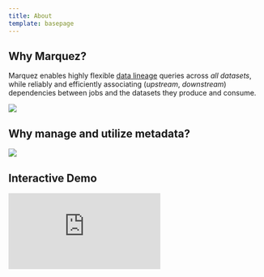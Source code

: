 ```yaml
---
title: About
template: basepage
---
```


## Why Marquez?

Marquez enables highly flexible [data lineage](https://en.wikipedia.org/wiki/Data_lineage) queries across _all datasets_, while reliably and efficiently associating (_upstream_, _downstream_) dependencies between jobs and the datasets they produce and consume.

![](metadata-lineage.svg)

## Why manage and utilize metadata?

![](metadata-why.svg)

## Interactive Demo

<div style={{ position: 'relative', paddingBottom: 'calc(51.71875% + 41px)', height: 0, width: '100%' }}>
  <iframe
    src="https://demo.arcade.software/jvl9klSzforNlap3HWxS?embed&embed_mobile=tab&embed_desktop=inline&show_copy_link=true"
    title="Marquez"
    frameBorder="0"
    loading="lazy"
    allowFullScreen
    allow="clipboard-write"
    style={{ position: 'absolute', top: 0, left: 0, width: '100%', height: '100%', colorScheme: 'light' }}
  />
</div>
<br/>

## Design

Marquez is a modular system and has been designed as a highly scalable, highly extensible platform-agnostic solution for metadata management. It consists of the following system components:

* **Metadata Repository**: Stores all job and dataset metadata, including a complete history of job runs and job-level statistics (i.e. total runs, average runtimes, success/failures, etc).
* **Metadata API**: RESTful API enabling a diverse set of clients to begin interacting with metadata around dataset production and consumption.
* **Metadata UI**: Used for dataset discovery, connecting multiple datasets and exploring their dependency graph.

<br/>

![](ol-stack.svg)

To ease adoption and enable a diverse set of data processing applications to build metadata collection as a core requirement into their design, Marquez implements the OpenLineage [specification](https://github.com/OpenLineage/OpenLineage/blob/main/spec/OpenLineage.yml). OpenLineage provides support for [Java](https://github.com/OpenLineage/OpenLineage/tree/main/client/java) and [Python](https://github.com/OpenLineage/OpenLineage/tree/main/client/python) as well as many [integrations](https://openlineage.io/integration).

The Metadata API is an abstraction for recording information around the production and consumption of datasets. It's a low-latency, highly-available stateless layer responsible for encapsulating both metadata persistence and aggregation of lineage information. The API allows clients to collect and/or obtain dataset information to/from the [Metadata Repository](https://www.lucidchart.com/documents/view/f918ce01-9eb4-4900-b266-49935da271b8/0).

Metadata needs to be collected, organized, and stored in a way to allow for rich exploratory queries via the [Metadata UI](https://github.com/MarquezProject/marquez/tree/main/web). The Metadata Repository serves as a catalog of dataset information encapsulated and cleanly abstracted away by the Metadata API.

## Data Model

Marquez's data model emphasizes immutability and timely processing of datasets. Datasets are first-class values produced by job runs. A job run is linked to _versioned_ code, and produces one or more immutable _versioned_ outputs. Dataset changes are recorded at different points in job execution via lightweight API calls, including the success or failure of the run itself.

The diagram below shows the metadata collected and cataloged for a given job over multiple runs, and the time-ordered sequence of changes applied to its input dataset.

![](metadata-versioning.svg)

`Job:` A job has an `owner`, unique `name`, `version`, and optional `description`. A job will define one or more _versioned_ inputs as dependencies, and one or more _versioned_ outputs as artifacts. Note that it's possible for a job to have only input, or only output datasets defined.

`Job Version:` A read-only _immutable_ `version` of a job, with a unique referenceable `link` to code preserving the reproducibility of builds from source. A job version associates one or more input and output datasets to a job definition (important for lineage information as data moves through various jobs over time). Such associations catalog provenance links and provide powerful visualizations of the flow of data.

`Dataset:` A dataset has an `owner`, unique `name`, `schema`, `version`, and optional `description`. A dataset is contained within a datasource. A `datasource` enables the grouping of physical datasets to their physical source. A version `pointer` into the historical set of changes is present for each dataset and maintained by Marquez. When a dataset change is committed back to Marquez, a distinct version ID is generated, stored, then set to `current` with the pointer updated internally.

`Dataset Version:` A read-only _immutable_ `version` of a dataset. Each version can be read independently and has a unique ID mapped to a dataset change preserving its state at some given point in time. The _latest_ version ID is updated only when a change to the dataset has been recorded. To compute a distinct version ID, Marquez applies a versioning function to a set of properties corresponding to the datasets underlying datasource.

## Contributing

We're excited you're interested in contributing to Marquez! We'd love your help, and there are plenty of ways to contribute:

* Fix or [report](https://github.com/MarquezProject/marquez/issues/new) a bug
* Fix or improve documentation
* Pick up a ["good first issue"](https://github.com/MarquezProject/marquez/labels/good%20first%20issue), then send a pull request our way

We feel that a welcoming community is important and we ask that you follow the [Contributor Covenant Code of Conduct](https://github.com/MarquezProject/marquez/blob/main/CODE_OF_CONDUCT.md) in all interactions with the community.

If you're interested in using or learning more about Marquez, reach out to us on our [slack](https://join.slack.com/t/marquezproject/shared_invite/zt-2iylxasbq-GG_zXNcJdNrhC9uUMr3B7A) channel and follow [@MarquezProject](https://twitter.com/MarquezProject) for updates. We also encourage new comers to [join](https://lists.lfaidata.foundation/g/marquez-technical-discuss/ics/invite.ics?repeatid=32038) our monthly community meeting!

